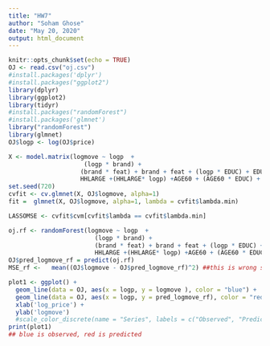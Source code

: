 ```yaml
---
title: "HW7"
author: "Soham Ghose"
date: "May 20, 2020"
output: html_document
---
```


```r
knitr::opts_chunk$set(echo = TRUE)
OJ <- read.csv("oj.csv")
#install.packages('dplyr')
#install.packages("ggplot2")
library(dplyr)
library(ggplot2)
library(tidyr)
#install.packages("randomForest")
#install.packages('glmnet')
library("randomForest")
library(glmnet)
OJ$logp <- log(OJ$price)
```



```r
X <- model.matrix(logmove ~ logp  + 
                     (logp * brand) + 
                    (brand * feat) + brand + feat + (logp * EDUC) + EDUC + INCOME + ETHNIC +
                    HHLARGE +(HHLARGE* logp) +AGE60 + (AGE60 * EDUC) + (AGE60 * INCOME) + (logp * INCOME) + WORKWOM + (INCOME * WORKWOM),  OJ)[,-1]
set.seed(720)
cvfit <- cv.glmnet(X, OJ$logmove, alpha=1)
fit =  glmnet(X, OJ$logmove, alpha=1, lambda = cvfit$lambda.min)

LASSOMSE <- cvfit$cvm[cvfit$lambda == cvfit$lambda.min]

oj.rf <- randomForest(logmove ~ logp  + 
                        (logp * brand) + 
                        (brand * feat) + brand + feat + (logp * EDUC) + EDUC + INCOME + ETHNIC +
                        HHLARGE +(HHLARGE* logp) +AGE60 + (AGE60 * EDUC) + (AGE60 * INCOME) + (logp * INCOME) + WORKWOM + (INCOME * WORKWOM), data = OJ, ntree = 	100, keep.forest = TRUE) 
OJ$pred_logmove_rf = predict(oj.rf)
MSE_rf <- 	mean((OJ$logmove - OJ$pred_logmove_rf)^2) ##this is wrong save 10% of data from OJ for cross validation and predict on that. 

plot1 <- ggplot() + 
  geom_line(data = OJ, aes(x = logp, y = logmove ), color = "blue") +
  geom_line(data = OJ, aes(x = logp, y = pred_logmove_rf), color = "red") +
  xlab('log_price') +
  ylab('logmove') 
  #scale_color_discrete(name = "Series", labels = c("Observed", "Predicted"))
print(plot1)
## blue is observed, red is predicted 

```


